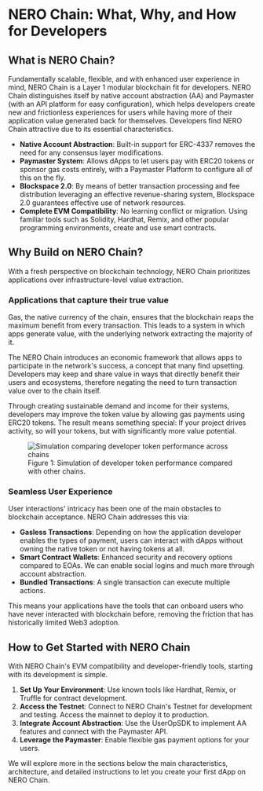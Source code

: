 
# NERO Chain: What, Why, and How for Developers

## What is NERO Chain?

Fundamentally scalable, flexible, and with enhanced user experience in mind, NERO Chain is a Layer 1 modular blockchain fit for developers. NERO Chain distinguishes itself by native account abstraction (AA) and Paymaster (with an API platform for easy configuration), which helps developers create new and frictionless experiences for users while having more of their application value generated back for themselves. Developers find NERO Chain attractive due to its essential characteristics.

- **Native Account Abstraction**: Built-in support for ERC-4337 removes the need for any consensus layer modifications.
- **Paymaster System**: Allows dApps to let users pay with ERC20 tokens or sponsor gas costs entirely, with a Paymaster Platform to configure all of this on the fly.
- **Blockspace 2.0**:  By means of better transaction processing and fee distribution leveraging an effective revenue-sharing system, Blockspace 2.0 guarantees effective use of network resources.
- **Complete EVM Compatibility**: No learning conflict or migration. Using familiar tools such as Solidity, Hardhat, Remix, and other popular programming environments, create and use smart contracts.

## Why Build on NERO Chain?

With a fresh perspective on blockchain technology, NERO Chain prioritizes applications over infrastructure-level value extraction.

### Applications that capture their true value

Gas, the native currency of the chain, ensures that the blockchain reaps the maximum benefit from every transaction. This leads to a system in which apps generate value, with the underlying network extracting the majority of it.

The NERO Chain introduces an economic framework that allows apps to participate in the network's success, a concept that many find upsetting. Developers may keep and share value in ways that directly benefit their users and ecosystems, therefore negating the need to turn transaction value over to the chain itself.

Through creating sustainable demand and income for their systems, developers may improve the token value by allowing gas payments using ERC20 tokens. The result means something special: If your project drives activity, so will your tokens, but with significantly more value potential.

<div className="mt-8 mb-8">
  <figure className="text-center">
    <img 
      src="/assets/simul.png" 
      alt="Simulation comparing developer token performance across chains"
      className="mx-auto rounded-lg shadow-md"
    />
    <figcaption className="mt-2 text-sm italic text-gray-600">
      Figure 1: Simulation of developer token performance compared with other chains.
    </figcaption>
  </figure>
</div>

### Seamless User Experience

User interactions' intricacy has been one of the main obstacles to blockchain acceptance. NERO Chain addresses this via:

- **Gasless Transactions**: Depending on how the application developer enables the types of payment, users can interact with dApps without owning the native token or not having tokens at all.  
- **Smart Contract Wallets**: Enhanced security and recovery options compared to EOAs. We can enable social logins and much more through account abstraction.
- **Bundled Transactions**: A single transaction can execute multiple actions.

This means your applications have the tools that can onboard users who have never interacted with blockchain before, removing the friction that has historically limited Web3 adoption.
## How to Get Started with NERO Chain

With NERO Chain's EVM compatibility and developer-friendly tools, starting with its development is simple.

1. **Set Up Your Environment**: Use known tools like Hardhat, Remix, or Truffle for contract development.
2. **Access the Testnet**:  Connect to NERO Chain's Testnet for development and testing. Access the mainnet to deploy it to production.
3. **Integrate Account Abstraction**:  Use the UserOpSDK to implement AA features and connect with the Paymaster API.
4. **Leverage the Paymaster**: Enable flexible gas payment options for your users.

We will explore more in the sections below the main characteristics, architecture, and detailed instructions to let you create your first dApp on NERO Chain.
<PageFeedback path="/en/getting-started/introduction" />